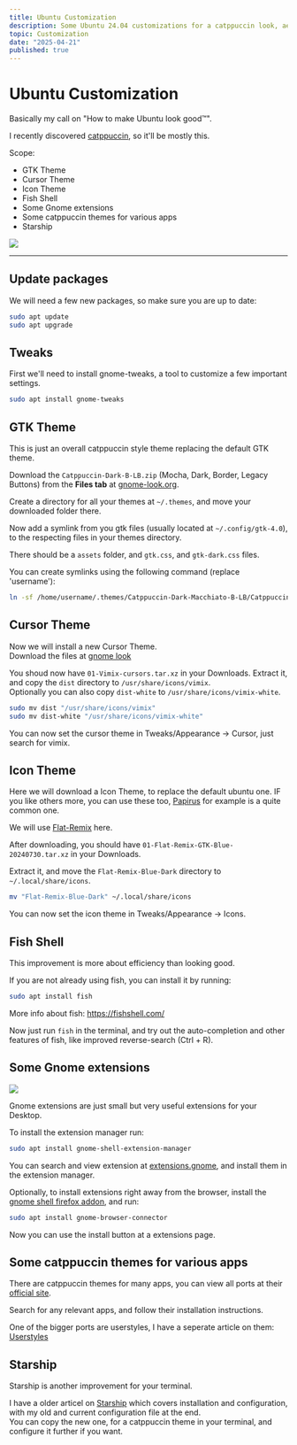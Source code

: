 ```yaml
---
title: Ubuntu Customization
description: Some Ubuntu 24.04 customizations for a catppuccin look, aestethics (and efficiency?)
topic: Customization
date: "2025-04-21"
published: true
---
```


# Ubuntu Customization

Basically my call on "How to make Ubuntu look good™".

I recently discovered [catppuccin](https://catppuccin.com), 
so it'll be mostly this.

Scope:
- GTK Theme
- Cursor Theme
- Icon Theme
- Fish Shell
- Some Gnome extensions
- Some catppuccin themes for various apps
- Starship

![](/blog-images/example-ubuntu-customization.png)

---

## Update packages

We will need a few new packages, so make sure you are up to date:
```bash
sudo apt update
sudo apt upgrade
```

## Tweaks

First we'll need to install gnome-tweaks, 
a tool to customize a few important settings.

```bash
sudo apt install gnome-tweaks
```

## GTK Theme

This is just an overall catppuccin style theme replacing the default GTK theme.

Download the `Catppuccin-Dark-B-LB.zip` (Mocha, Dark, Border, Legacy Buttons)
from the **Files tab** at [gnome-look.org](https://www.gnome-look.org/p/1715554).

Create a directory for all your themes at `~/.themes`, 
and move your downloaded folder there.

Now add a symlink from you gtk files (usually located at `~/.config/gtk-4.0`), 
to the respecting files in your themes directory.

There should be a `assets` folder, and `gtk.css`, and `gtk-dark.css` files.

You can create symlinks using the following command (replace 'username'):

```bash title="~/.config/gtk-4.0"
ln -sf /home/username/.themes/Catppuccin-Dark-Macchiato-B-LB/Catppuccin-Dark-Macchiato/gtk-4.0/assets/ ./assets/
```


## Cursor Theme

Now we will install a new Cursor Theme.  
Download the files at [gnome look](https://www.gnome-look.org/p/1358330/)

You shoud now have `01-Vimix-cursors.tar.xz` in your Downloads.
Extract it, and copy the `dist` directory to `/usr/share/icons/vimix`.  
Optionally you can also copy `dist-white` to `/usr/share/icons/vimix-white`.

```bash
sudo mv dist "/usr/share/icons/vimix"
sudo mv dist-white "/usr/share/icons/vimix-white"
```

You can now set the cursor theme in Tweaks/Appearance -> Cursor, just search for vimix.


## Icon Theme

Here we will download a Icon Theme, to replace the default ubuntu one.
IF you like others more, you can use these too, [Papirus]() for example is a quite common one.

We will use [Flat-Remix](https://www.gnome-look.org/p/1214931) here.

After downloading, you should have `01-Flat-Remix-GTK-Blue-20240730.tar.xz` in your Downloads.

Extract it, and move the `Flat-Remix-Blue-Dark` directory to `~/.local/share/icons`.

```bash
mv "Flat-Remix-Blue-Dark" ~/.local/share/icons
```

You can now set the icon theme in Tweaks/Appearance -> Icons.


## Fish Shell

This improvement is more about efficiency than looking good.  

If you are not already using fish, you can install it by running:
```bash
sudo apt install fish
```

More info about fish: https://fishshell.com/

Now just run `fish` in the terminal, and try out the auto-completion 
and other features of fish, like improved reverse-search (Ctrl + R).


## Some Gnome extensions

![](/blog-images/user-extensions.png)

Gnome extensions are just small but very useful extensions for your Desktop.

To install the extension manager run:
```bash
sudo apt install gnome-shell-extension-manager
```

You can search and view extension at [extensions.gnome](https://extensions.gnome.org/),
and install them in the extension manager.

Optionally, to install extensions right away from the browser, 
install the [gnome shell firefox addon](https://addons.mozilla.org/en-US/firefox/addon/gnome-shell-integration/),
and run:
```bash
sudo apt install gnome-browser-connector
```

Now you can use the install button at a extensions page.

## Some catppuccin themes for various apps

There are catppuccin themes for many apps, 
you can view all ports at their [official site](https://catppuccin.com/ports/).

Search for any relevant apps, and follow their installation instructions.

One of the bigger ports are userstyles, I have a seperate article on them: [Userstyles](/blog/userstyles)


## Starship

Starship is another improvement for your terminal.

I have a older articel on [Starship](/blog/starship) which covers installation and configuration, 
with my old and current configuration file at the end.  
You can copy the new one, for a catppuccin theme in your terminal, and configure it further if you want.
